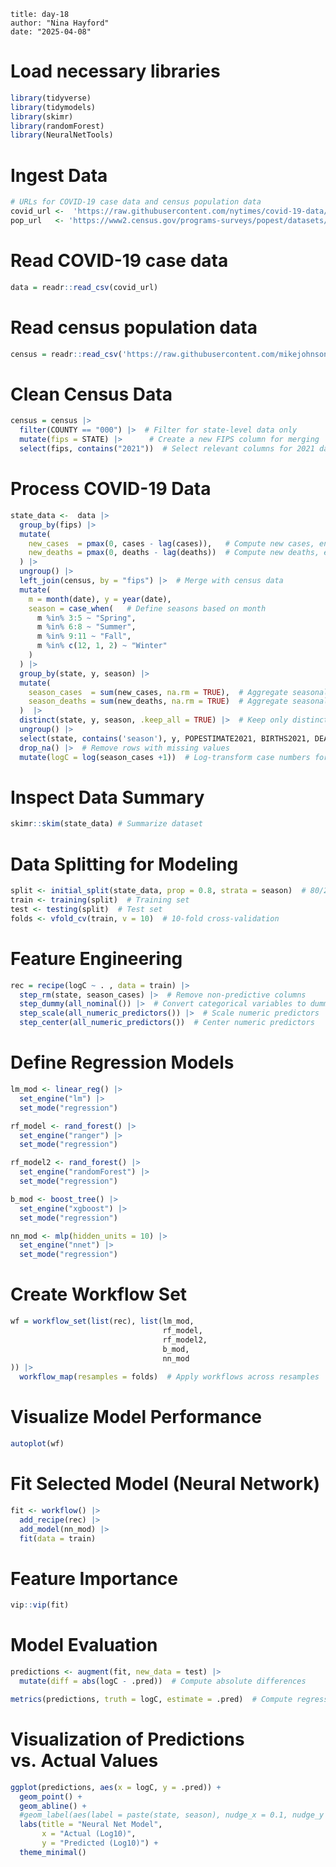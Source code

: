 ```
title: day-18
author: "Nina Hayford"
date: "2025-04-08"
```

# Load necessary libraries 
```r
library(tidyverse)
library(tidymodels)
library(skimr)
library(randomForest)
library(NeuralNetTools)
```

# Ingest Data 
```r
# URLs for COVID-19 case data and census population data 
covid_url <-  'https://raw.githubusercontent.com/nytimes/covid-19-data/master/us-states.csv'
pop_url   <- 'https://www2.census.gov/programs-surveys/popest/datasets/2020-2023/counties/totals/co-est2023-alldata.csv'
```

# Read COVID-19 case data 
```r
data = readr::read_csv(covid_url)
```

# Read census population data 
```r
census = readr::read_csv('https://raw.githubusercontent.com/mikejohnson51/csu-ess-330/refs/heads/main/resources/co-est2023-alldata.csv')
```

# Clean Census Data 
```r
census = census |> 
  filter(COUNTY == "000") |>  # Filter for state-level data only
  mutate(fips = STATE) |>      # Create a new FIPS column for merging
  select(fips, contains("2021"))  # Select relevant columns for 2021 data
```

# Process COVID-19 Data 
```r
state_data <-  data |> 
  group_by(fips) |> 
  mutate(
    new_cases  = pmax(0, cases - lag(cases)),   # Compute new cases, ensuring no negative values
    new_deaths = pmax(0, deaths - lag(deaths))  # Compute new deaths, ensuring no negative values
  ) |> 
  ungroup() |> 
  left_join(census, by = "fips") |>  # Merge with census data
  mutate(
    m = month(date), y = year(date),
    season = case_when(   # Define seasons based on month
      m %in% 3:5 ~ "Spring",
      m %in% 6:8 ~ "Summer",
      m %in% 9:11 ~ "Fall",
      m %in% c(12, 1, 2) ~ "Winter"
    )
  ) |> 
  group_by(state, y, season) |> 
  mutate(
    season_cases  = sum(new_cases, na.rm = TRUE),  # Aggregate seasonal cases
    season_deaths = sum(new_deaths, na.rm = TRUE)  # Aggregate seasonal deaths
  )  |> 
  distinct(state, y, season, .keep_all = TRUE) |>  # Keep only distinct rows by state, year, season
  ungroup() |> 
  select(state, contains('season'), y, POPESTIMATE2021, BIRTHS2021, DEATHS2021) |>  # Select relevant columns
  drop_na() |>  # Remove rows with missing values
  mutate(logC = log(season_cases +1))  # Log-transform case numbers for modeling
```

# Inspect Data Summary 
```r
skimr::skim(state_data) # Summarize dataset
```

# Data Splitting for Modeling
```r
split <- initial_split(state_data, prop = 0.8, strata = season)  # 80/20 train-test split
train <- training(split)  # Training set
test <- testing(split)  # Test set
folds <- vfold_cv(train, v = 10)  # 10-fold cross-validation
```

# Feature Engineering 
```r
rec = recipe(logC ~ . , data = train) |> 
  step_rm(state, season_cases) |>  # Remove non-predictive columns
  step_dummy(all_nominal()) |>  # Convert categorical variables to dummy variables
  step_scale(all_numeric_predictors()) |>  # Scale numeric predictors
  step_center(all_numeric_predictors())  # Center numeric predictors
```

# Define Regression Models
```r
lm_mod <- linear_reg() |>
  set_engine("lm") |>
  set_mode("regression")

rf_model <- rand_forest() |> 
  set_engine("ranger") |> 
  set_mode("regression")

rf_model2 <- rand_forest() |> 
  set_engine("randomForest") |> 
  set_mode("regression")

b_mod <- boost_tree() |> 
  set_engine("xgboost") |> 
  set_mode("regression")

nn_mod <- mlp(hidden_units = 10) |> 
  set_engine("nnet") |> 
  set_mode("regression")
```

# Create Workflow Set
```r
wf = workflow_set(list(rec), list(lm_mod, 
                                  rf_model, 
                                  rf_model2,
                                  b_mod, 
                                  nn_mod
)) |> 
  workflow_map(resamples = folds)  # Apply workflows across resamples
```

# Visualize Model Performance
```r
autoplot(wf)
```

# Fit Selected Model (Neural Network)
```r
fit <- workflow() |> 
  add_recipe(rec) |> 
  add_model(nn_mod) |> 
  fit(data = train)
```

# Feature Importance 
```r
vip::vip(fit)
```

# Model Evaluation
```r
predictions <- augment(fit, new_data = test) |> 
  mutate(diff = abs(logC - .pred))  # Compute absolute differences

metrics(predictions, truth = logC, estimate = .pred)  # Compute regression metrics
```

# Visualization of Predictions vs. Actual Values
```r
ggplot(predictions, aes(x = logC, y = .pred)) + 
  geom_point() + 
  geom_abline() +
  #geom_label(aes(label = paste(state, season), nudge_x = 0.1, nudge_y = 0.1)) +
  labs(title = "Neural Net Model", 
       x = "Actual (Log10)", 
       y = "Predicted (Log10)") + 
  theme_minimal()
```





















